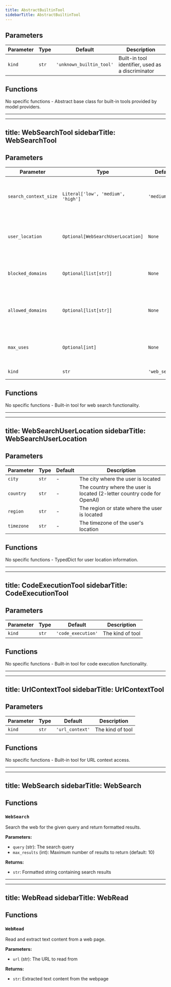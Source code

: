 ```yaml
---
title: AbstractBuiltinTool
sidebarTitle: AbstractBuiltinTool
---
```


## Parameters

| Parameter                          | Type                                                  | Default    | Description                                                                                                                                                                                                                      |
| ---------------------------------- | ----------------------------------------------------- | ---------- | -------------------------------------------------------------------------------------------------------------------------------------------------------------------------------------------------------------------------------- |
| `kind`                             | `str`                                                 | `'unknown_builtin_tool'` | Built-in tool identifier, used as a discriminator                                                                                                                                                                               |

## Functions

No specific functions - Abstract base class for built-in tools provided by model providers.

---

---
title: WebSearchTool
sidebarTitle: WebSearchTool
---

## Parameters

| Parameter                          | Type                                                  | Default    | Description                                                                                                                                                                                                                      |
| ---------------------------------- | ----------------------------------------------------- | ---------- | -------------------------------------------------------------------------------------------------------------------------------------------------------------------------------------------------------------------------------- |
| `search_context_size`              | `Literal['low', 'medium', 'high']`                   | `'medium'` | Controls how much context is retrieved from web searches                                                                                                                                                                         |
| `user_location`                    | `Optional[WebSearchUserLocation]`                    | `None`     | Localizes search results based on user location                                                                                                                                                                                 |
| `blocked_domains`                  | `Optional[list[str]]`                                | `None`     | Domains to exclude from search results                                                                                                                                                                                           |
| `allowed_domains`                  | `Optional[list[str]]`                                | `None`     | If provided, only these domains will be included in results                                                                                                                                                                    |
| `max_uses`                         | `Optional[int]`                                      | `None`     | Maximum number of web searches allowed                                                                                                                                                                                           |
| `kind`                             | `str`                                                 | `'web_search'` | The kind of tool                                                                                                                                                                                                               |

## Functions

No specific functions - Built-in tool for web search functionality.

---

---
title: WebSearchUserLocation
sidebarTitle: WebSearchUserLocation
---

## Parameters

| Parameter                          | Type                                                  | Default    | Description                                                                                                                                                                                                                      |
| ---------------------------------- | ----------------------------------------------------- | ---------- | -------------------------------------------------------------------------------------------------------------------------------------------------------------------------------------------------------------------------------- |
| `city`                             | `str`                                                 | -          | The city where the user is located                                                                                                                                                                                              |
| `country`                          | `str`                                                 | -          | The country where the user is located (2-letter country code for OpenAI)                                                                                                                                                        |
| `region`                           | `str`                                                 | -          | The region or state where the user is located                                                                                                                                                                                    |
| `timezone`                         | `str`                                                 | -          | The timezone of the user's location                                                                                                                                                                                              |

## Functions

No specific functions - TypedDict for user location information.

---

---
title: CodeExecutionTool
sidebarTitle: CodeExecutionTool
---

## Parameters

| Parameter                          | Type                                                  | Default    | Description                                                                                                                                                                                                                      |
| ---------------------------------- | ----------------------------------------------------- | ---------- | -------------------------------------------------------------------------------------------------------------------------------------------------------------------------------------------------------------------------------- |
| `kind`                             | `str`                                                 | `'code_execution'` | The kind of tool                                                                                                                                                                                                               |

## Functions

No specific functions - Built-in tool for code execution functionality.

---

---
title: UrlContextTool
sidebarTitle: UrlContextTool
---

## Parameters

| Parameter                          | Type                                                  | Default    | Description                                                                                                                                                                                                                      |
| ---------------------------------- | ----------------------------------------------------- | ---------- | -------------------------------------------------------------------------------------------------------------------------------------------------------------------------------------------------------------------------------- |
| `kind`                             | `str`                                                 | `'url_context'` | The kind of tool                                                                                                                                                                                                               |

## Functions

No specific functions - Built-in tool for URL context access.

---

---
title: WebSearch
sidebarTitle: WebSearch
---

## Functions

### `WebSearch`

Search the web for the given query and return formatted results.

**Parameters:**

- `query` (str): The search query
- `max_results` (int): Maximum number of results to return (default: 10)

**Returns:**

- `str`: Formatted string containing search results

---

---
title: WebRead
sidebarTitle: WebRead
---

## Functions

### `WebRead`

Read and extract text content from a web page.

**Parameters:**

- `url` (str): The URL to read from

**Returns:**

- `str`: Extracted text content from the webpage
